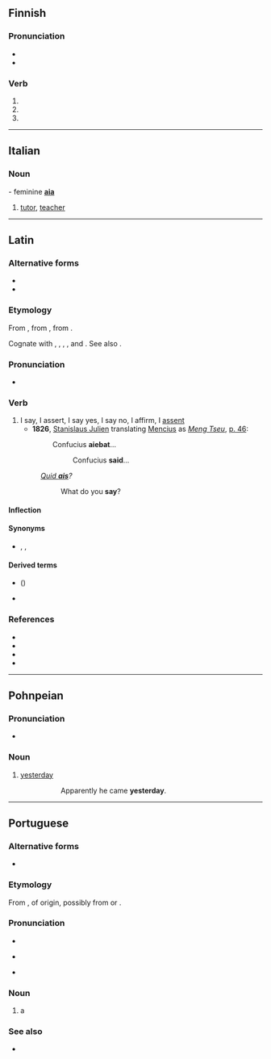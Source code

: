 {{also|AIO|-aio|aîó}}
==Finnish==

===Pronunciation===
* {{IPA|lang=fi|[ˈɑijo̞]}}
* {{hyphenation|ai|o|lang=fi}}

===Verb===
{{head|fi|verb form}}

# {{fi-verb form of|tm=pres|c=1|aikoa}}
# {{fi-verb form of|pn=2s|tm=impr|aikoa}}
# {{fi-verb form of|pn=2s|tm=impr|c=1|aikoa}}

----

==Italian==

===Noun===
{{it-noun|m|ai}} - feminine '''[[aia]]'''

# [[tutor]], [[teacher]]

----

==Latin==

===Alternative forms===
* {{l|la|aiiō}}
* {{l|la|ājō}}

===Etymology===
{{PIE root|la|h₁eǵ}}
From {{inh|la|itc-pro|*agjō}}, from {{inh|la|ine-pro||*h₁ǵyéti}}, from {{inh|la|ine-pro|*h₁eǵ-||to say}}.

Cognate with {{cog|la|adagium}}, {{m|la|prōdigium}}, {{cog|grc|ἠμί||to say}}, {{cog|xcl|ասեմ||to say}}, and {{cog|ine-toc-pro|*āks-||to announce, proclaim, instruct}}. See also {{m|la|negō}}.

===Pronunciation===
* {{la-IPA|ajjō}}
{{rfv-pronunciation|la|see [[Wiktionary:Tea room/2016/September#aio]]}}

===Verb===
{{la-verb|āiō|āiere|conj=io|pattern=def}}

# I say, I assert, I say yes, I say no, I affirm, I [[assent]]
#* '''1826''', [[w:Stanislaus Julien|Stanislaus Julien]] translating [[w:Mencius|Mencius]] as [https://books.google.co.uk/books?id=_qpp_gwHlfEC&printsec=frontcover ''Meng Tseu''], [https://books.google.co.uk/books?id=_qpp_gwHlfEC&pg=PA46 p. 46]:
#*: Confucius '''aiebat'''...
#*:: Confucius '''said'''...
#: ''[[quid ais|Quid '''ais''']]?''
#:: What do you '''say'''?

====Inflection====
{{la-conj-irreg|aio}}

====Synonyms====
* {{sense|say}} {{l|la|for}}, {{l|la|dīcō}}, {{l|la|loquor}}

====Derived terms====
* {{l|la|aisne tu}} ({{l|la|ain' tu}})
* {{l|la|quid ais}}

===References===
* {{R:L&S}}
* {{R:Elementary Lewis}}
* {{R:Gaffiot}}
* {{R:M&A}}

----

==Pohnpeian==

===Pronunciation===
* {{IPA|/ɐijo/|lang=pon}}

===Noun===
{{head|pon|noun}}

# [[yesterday]]
#: {{lang|pon|Likamwete e kohdo '''aio'''.}}
#:: Apparently he came '''yesterday'''.

----

==Portuguese==

===Alternative forms===
* {{l|pt|ayo}} {{qualifier|obsolete}}

===Etymology===
From {{m|pt|aia||hired tutoress}}, of {{unk|title=uncertain|lang=pt}} origin, possibly from {{etyl|la|pt}} {{m|la|avia||grandmother}} or {{etyl|got|pt}} {{m|got|𐌷𐌰𐌲𐌾𐌰||protector}}.

===Pronunciation===
* {{IPA|/ˈaj.u/|lang=pt}}
* {{a|South Brazil}} {{IPA|/ˈaj.o/|lang=pt}}
* {{a|Caipira}} {{homophones|alho|lang=pt}}

===Noun===
{{pt-noun|m|s|f=aia}}

# a {{l|en|hire|hired}} {{l|en|tutor}}

===See also===
* {{l|pt|tutor}}